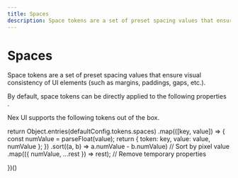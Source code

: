 ```yaml
---
title: Spaces
description: Space tokens are a set of preset spacing values that ensure visual consistency of UI elements (such as margins, paddings, gaps, etc.).
---
```



# Spaces

Space tokens are a set of preset spacing values that ensure visual consistency of UI elements (such as margins, paddings, gaps, etc.).

<Callout type='info'>
  <span className='x:float-left'>
    By default, space tokens can be directly applied to the following
    properties&nbsp;
  </span>
  <AvailableProps.Spaces />
  <span>.</span>
</Callout>

Nex UI supports the following tokens out of the box.

  return Object.entries(defaultConfig.tokens.spaces)
    .map(([key, value]) => {
      const numValue = parseFloat(value);
      return { token: key, value: value, numValue };
    })
    .sort((a, b) => a.numValue - b.numValue) // Sort by pixel value
    .map(({ numValue, ...rest }) => rest); // Remove temporary properties

})()

<TokensTable dataSource={dataSource} />
